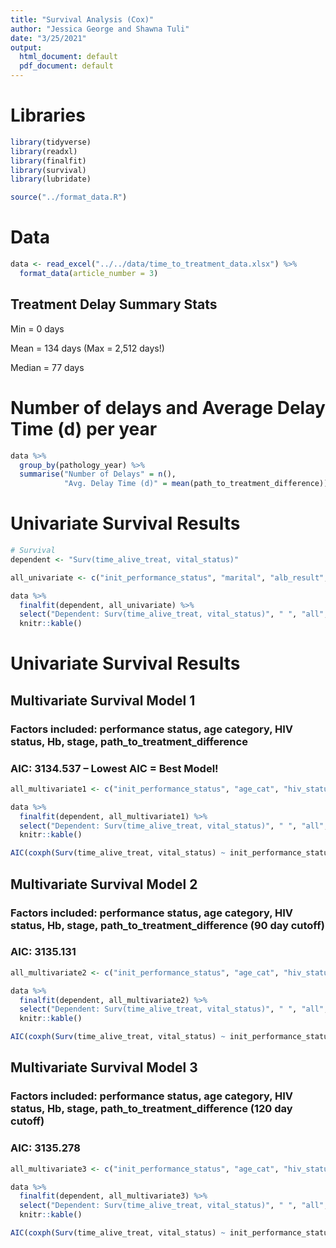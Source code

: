 ```yaml
---
title: "Survival Analysis (Cox)"
author: "Jessica George and Shawna Tuli"
date: "3/25/2021"
output:
  html_document: default
  pdf_document: default
---
```


# Libraries
```r
library(tidyverse)
library(readxl)
library(finalfit)
library(survival)
library(lubridate)

source("../format_data.R")
```

# Data
```r
data <- read_excel("../../data/time_to_treatment_data.xlsx") %>% 
  format_data(article_number = 3)
```

Treatment Delay Summary Stats
--------------------------------
Min = 0 days

Mean = 134 days (Max = 2,512 days!)

Median = 77 days

# Number of delays and Average Delay Time (d) per year
```r
data %>% 
  group_by(pathology_year) %>% 
  summarise("Number of Delays" = n(), 
            "Avg. Delay Time (d)" = mean(path_to_treatment_difference))
```

# Univariate Survival Results
```r
# Survival
dependent <- "Surv(time_alive_treat, vital_status)"

all_univariate <- c("init_performance_status", "marital", "alb_result", "distance", "age_cat", "hiv_status", "hiv_cd4_cat", "hiv_cd4_cat2", "hb_result", "combined_cancer_stage", "chemo", "total_chemo_received_4", "ebrt_40", "brachy_20", "eqd2", "path_to_treatment_difference", "path_treatment_120", "path_treatment_150", "path_treatment_180", "path_treatment_group")

data %>%
  finalfit(dependent, all_univariate) %>%
  select("Dependent: Surv(time_alive_treat, vital_status)", " ", "all", "HR (univariable)") %>% 
  knitr::kable()
```

# Univariate Survival Results
## Multivariate Survival Model 1
### Factors included: performance status, age category, HIV status, Hb, stage, path_to_treatment_difference
### AIC: 3134.537 -- Lowest AIC = Best Model!
``` r
all_multivariate1 <- c("init_performance_status", "age_cat", "hiv_status", "hb_result", "combined_cancer_stage", "path_to_treatment_difference")

data %>%
  finalfit(dependent, all_multivariate1) %>%
  select("Dependent: Surv(time_alive_treat, vital_status)", " ", "all", "HR (multivariable)") %>% 
  knitr::kable()

AIC(coxph(Surv(time_alive_treat, vital_status) ~ init_performance_status + age_cat + hiv_status + hb_result + combined_cancer_stage + path_to_treatment_difference, data = data))
```

## Multivariate Survival Model 2
### Factors included: performance status, age category, HIV status, Hb, stage, path_to_treatment_difference (90 day cutoff)
### AIC: 3135.131
``` r
all_multivariate2 <- c("init_performance_status", "age_cat", "hiv_status", "hb_result", "combined_cancer_stage", "path_treatment_90")

data %>%
  finalfit(dependent, all_multivariate2) %>%
  select("Dependent: Surv(time_alive_treat, vital_status)", " ", "all", "HR (multivariable)") %>% 
  knitr::kable()

AIC(coxph(Surv(time_alive_treat, vital_status) ~ init_performance_status + age_cat + hiv_status + hb_result + combined_cancer_stage + path_treatment_90, data = data))
```

## Multivariate Survival Model 3
### Factors included: performance status, age category, HIV status, Hb, stage, path_to_treatment_difference (120 day cutoff)
### AIC: 3135.278
``` r
all_multivariate3 <- c("init_performance_status", "age_cat", "hiv_status", "hb_result", "combined_cancer_stage", "path_treatment_120")

data %>%
  finalfit(dependent, all_multivariate3) %>%
  select("Dependent: Surv(time_alive_treat, vital_status)", " ", "all", "HR (multivariable)") %>% 
  knitr::kable()

AIC(coxph(Surv(time_alive_treat, vital_status) ~ init_performance_status + age_cat + hiv_status + hb_result + combined_cancer_stage + path_treatment_120, data = data))
```